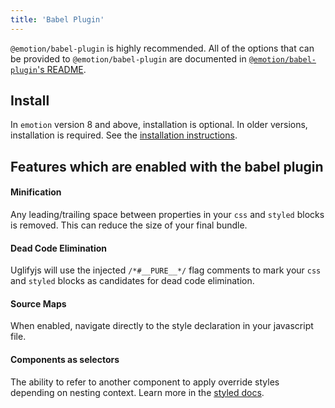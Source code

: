 ```yaml
---
title: 'Babel Plugin'
---
```


`@emotion/babel-plugin` is highly recommended. All of the options that can be provided to `@emotion/babel-plugin` are documented in [`@emotion/babel-plugin`'s README](/docs/@emotion/babel-plugin).

## Install

In `emotion` version 8 and above, installation is optional. In older versions, installation is required. See the [installation instructions](/docs/install.mdx).

## Features which are enabled with the babel plugin

#### Minification

Any leading/trailing space between properties in your `css` and `styled` blocks is removed. This can reduce the size of your final bundle.

#### Dead Code Elimination

Uglifyjs will use the injected `/*#__PURE__*/` flag comments to mark your `css` and `styled` blocks as candidates for dead code elimination.

#### Source Maps

When enabled, navigate directly to the style declaration in your javascript file.

#### Components as selectors

The ability to refer to another component to apply override styles depending on nesting context. Learn more in the [styled docs](/docs/styled.mdx#targeting-another-emotion-component).
